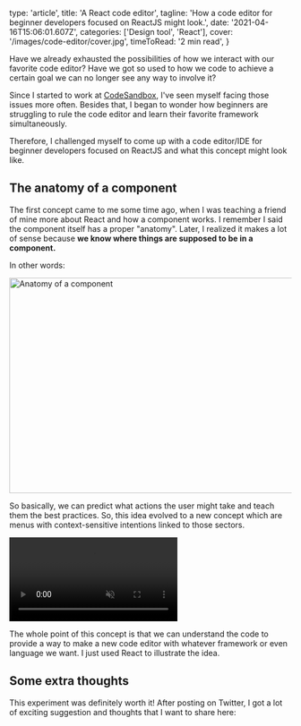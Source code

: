 
  type: 'article',
  title: 'A React code editor',
  tagline:
    'How a code editor for beginner developers focused on ReactJS might look.',
  date: '2021-04-16T15:06:01.607Z',
  categories: ['Design tool', 'React'],
  cover: '/images/code-editor/cover.jpg',
  timeToRead: '2 min read',
}

Have we already exhausted the possibilities of how we interact with our favorite code editor? Have we got so used to how we code to achieve a certain goal we can no longer see any way to involve it?

Since I started to work at [CodeSandbox](https://codesandbox.io/?from-app=1), I've seen myself facing those issues more often. Besides that, I began to wonder how beginners are struggling to rule the code editor and learn their favorite framework simultaneously.

Therefore, I challenged myself to come up with a code editor/IDE for beginner developers focused on ReactJS and what this concept might look like.

## The anatomy of a component

The first concept came to me some time ago, when I was teaching a friend of mine more about React and how a component works. I remember I said the component itself has a proper "anatomy". Later, I realized it makes a lot of sense because **we know where things are supposed to be in a component.**

In other words:

<img
  src="/images/code-editor/anatomy.jpg"
  alt="Anatomy of a component"
  width="783"
  height="385"
/>

So basically, we can predict what actions the user might take and teach them the best practices. So, this idea evolved to a new concept which are menus with context-sensitive intentions linked to those sectors.

<video autoPlay muted playsInline>
  <source src="/images/code-editor/ide-concept.mp4" type="video/mp4" />
</video>

The whole point of this concept is that we can understand the code to provide a way to make a new code editor with whatever framework or even language we want. I just used React to illustrate the idea.

## Some extra thoughts

This experiment was definitely worth it! After posting on Twitter, I got a lot of exciting suggestion and thoughts that I want to share here:

<Tweet tweetId="1393468932569411586" />
<Tweet tweetId="1393536281704083458" />
<Tweet tweetId="1393340305475358720" />
